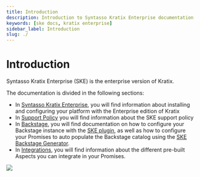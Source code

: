 ```yaml
---
title: Introduction
description: Introduction to Syntasso Kratix Enterprise documentation
keywords: [ske docs, kratix enterprise]
sidebar_label: Introduction
slug: ./
---
```


# Introduction

Syntasso Kratix Enterprise (SKE) is the enterprise version of Kratix.

The documentation is divided in the following sections:

* In [Syntasso Kratix Enterprise](/category/syntasso-kratix-enterprise), you
  will find information about installing and configuring your platform with the
  Enterprise edition of Kratix
* In [Support Policy](./category/support) you will find information about the SKE support policy
* In [Backstage](/category/backstage), you will find documentation on how to
  configure your Backstage instance with the [SKE plugin](ske/backstage/plugins), as well as how to
  configure your Promises to auto populate the Backstage catalog using the [SKE
  Backstage Generator](./ske/backstage/generator).
* In [Integrations](/category/integrations), you will find information about the
  different pre-built Aspects you can integrate in your Promises.

<img referrerpolicy="no-referrer-when-downgrade" src="https://static.scarf.sh/a.png?x-pxid=f09f95ff-0179-40f1-a33c-826b0e29c3de" />
